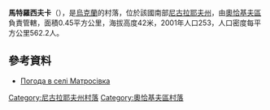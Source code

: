 {{coord|46|44|5|N|31|44|54|E|scale:100000|display=title}}

'''馬特羅西夫卡'''（{{lang-uk|Матросівка}}），是[[烏克蘭|烏克蘭]]的村落，位於該國南部[[尼古拉耶夫州|尼古拉耶夫州]]，由[[奧恰基夫區|奧恰基夫區]]負責管轄，面積0.45平方公里，海拔高度42米，2001年人口253，人口密度每平方公里562.2人。

==參考資料==
* [http://weather.in.ua/ua/nikolaevskaja/15244 Погода в селі Матросівка] {{Wayback|url=http://weather.in.ua/ua/nikolaevskaja/15244 |date=20160607004655 }}

[[Category:尼古拉耶夫州村落|Category:尼古拉耶夫州村落]]
[[Category:奧恰基夫區村落|Category:奧恰基夫區村落]]


{{Mykolaiv-geo-stub}}